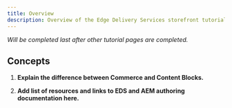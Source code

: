 ```yaml
---
title: Overview
description: Overview of the Edge Delivery Services storefront tutorial.
---
```



*Will be completed last after other tutorial pages are completed.*

## Concepts

<Steps>

1. **Explain the difference between Commerce and Content Blocks.**

1. **Add list of resources and links to EDS and AEM authoring documentation here.**

</Steps>
